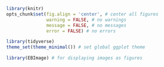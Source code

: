 ```r

library(knitr)
opts_chunk$set(fig.align = 'center', # center all figures
               warning = FALSE, # no warnings
               message = FALSE, # no messages
               error = FALSE) # no errors

library(tidyverse)
theme_set(theme_minimal()) # set global ggplot theme

library(EBImage) # for displaying images as figures
```
